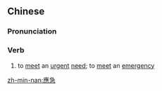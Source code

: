 {{also|应急}}
==Chinese==
{{zh-forms|s=应急}}

===Pronunciation===
{{zh-pron
|m=yìngjí
|c=jing3 gap1
|mn=qz,tw,xm,zz:èng-kip
|cat=v
}}

===Verb===
{{zh-verb}}

# to [[meet]] an [[urgent]] [[need]]; to [[meet]] an [[emergency]]

[[zh-min-nan:應急]]